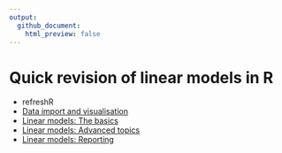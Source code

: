 ```yaml
---
output:
  github_document:
    html_preview: false
---
```


# Quick revision of linear models in R

- refreshR
- [Data import and visualisation](./02-import-viz/index.html)
- [Linear models: The basics](./03-linear-models/index.html)
- [Linear models: Advanced topics](./04-fit-models/index.html)
- [Linear models: Reporting](./06-reporting/index.html)
